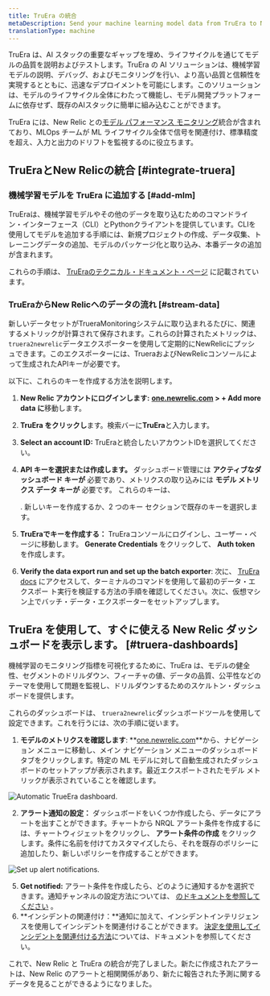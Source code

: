 ```yaml
---
title: TruEra の統合
metaDescription: Send your machine learning model data from TruEra to New Relic to understand your model's performance.
translationType: machine
---
```




TruEra は、AI スタックの重要なギャップを埋め、ライフサイクルを通じてモデルの品質を説明およびテストします。TruEra の AI ソリューションは、機械学習モデルの説明、デバッグ、およびモニタリングを行い、より高い品質と信頼性を実現するとともに、迅速なデプロイメントを可能にします。このソリューションは、モデルのライフサイクル全体にわたって機能し、モデル開発プラットフォームに依存せず、既存のAIスタックに簡単に組み込むことができます。

TruEra には、New Relic との[モデル パフォーマンス モニタリング](/docs/alerts-applied-intelligence/mlops/get-started/intro-mlops/)統合が含まれており、MLOps チームが ML ライフサイクル全体で信号を関連付け、標準精度を超え、入力と出力のドリフトを監視するのに役立ちます。

## TruEraとNew Relicの統合 [#integrate-truera]

### 機械学習モデルを TruEra に追加する [#add-mlm]

TruEraは、機械学習モデルやその他のデータを取り込むためのコマンドライン・インターフェース（CLI）とPythonクライアントを提供しています。CLIを使用してモデルを追加する手順には、新規プロジェクトの作成、データ収集、トレーニングデータの追加、モデルのパッケージ化と取り込み、本番データの追加が含まれます。

これらの手順は、 [TruEraのテクニカル・ドキュメント・ページ](https://truera.com/newrelicintegration/) に記載されています。

### TruEraからNew Relicへのデータの流れ [#stream-data]

新しいデータセットがTrueraMonitoringシステムに取り込まれるたびに、関連するメトリックが計算されて保存されます。これらの計算されたメトリックは、 `truera2newrelic`データエクスポーターを使用して定期的にNewRelicにプッシュできます。このエクスポーターには、TrueraおよびNewRelicコンソールによって生成されたAPIキーが必要です。

以下に、これらのキーを作成する方法を説明します。

1. **New Relic アカウントにログインします:** **[one.newrelic.com](https://one.newrelic.com/all-capabilities) > + Add more data に**移動します。

2. **TruEra をクリックし**ます。検索バーに**TruEra**と入力します。

3. **Select an account ID:** TruEraと統合したいアカウントIDを選択してください。

4. **API キーを選択または作成します。** ダッシュボード管理には **アクティブなダッシュボード キーが** 必要であり、メトリクスの取り込みには **モデル メトリクス データ キーが** 必要です。 これらのキーは、

   <InlinePopover type="licenseKey"/>

   . 新しいキーを作成するか、2 つのキー セクションで既存のキーを選択します。

5. **TruEraでキーを作成する：** TruEraコンソールにログインし、ユーザー・ページに移動します。 **Generate Credentials** をクリックして、 **Auth token** を作成します。

6. **Verify the data export run and set up the batch exporter**: 次に、 [TruEra docs](https://truera.com/newrelicintegration/) にアクセスして、ターミナルのコマンドを使用して最初のデータ・エクスポー ト実行を検証する方法の手順を確認してください。次に、仮想マシン上でバッチ・データ・エクスポーターをセットアップします。

<InstallFeedback/>

## TruEra を使用して、すぐに使える New Relic ダッシュボードを表示します。 [#truera-dashboards]

機械学習のモニタリング指標を可視化するために、TruEra は、モデルの健全性、セグメントのドリルダウン、フィーチャの値、データの品質、公平性などのテーマを使用して問題を監視し、ドリルダウンするためのスケルトン・ダッシュボードを提供します。

これらのダッシュボードは、 `truera2newrelic`ダッシュボードツールを使用して設定できます。これを行うには、次の手順に従います。

1. **モデルのメトリクスを確認します**: **[one.newrelic.com](https://one.newrelic.com/all-capabilities)**から、ナビゲーション メニューに移動し、メイン ナビゲーション メニューのダッシュボード タブをクリックします。特定の ML モデルに対して自動生成されたダッシュボードのセットアップが表示されます。最近エクスポートされたモデル メトリックが表示されていることを確認します。

<img
  title="Automatic TrueEra dashboard"
  alt="Automatic TrueEra dashboard."
  src={modelperformancemonitoringTruEraDashboard}
/>

2. **アラート通知の設定：** ダッシュボードをいくつか作成したら、データにアラートを出すことができます。チャートから NRQL アラート条件を作成するには、チャートウィジェットをクリックし、 **アラート条件の作成** をクリックします。条件に名前を付けてカスタマイズしたら、それを既存のポリシーに追加したり、新しいポリシーを作成することができます。

<img
  title="Set up alert notifications"
  alt="Set up alert notifications."
  src={modelperformancemonitoringTruEraAlerts}
/>

5. **Get notified:** アラート条件を作成したら、どのように通知するかを選択できます。通知チャンネルの設定方法については、 [のドキュメントを参照してください](/docs/alerts-applied-intelligence/new-relic-alerts/alert-notifications/notification-channels-control-where-send-alerts/) 。
6. **インシデントの関連付け：**通知に加えて、インシデントインテリジェンスを使用してインシデントを関連付けることができます。 [決定を使用してインシデントを関連付ける方法](/docs/alerts-applied-intelligence/applied-intelligence/incident-intelligence/change-applied-intelligence-correlation-logic-decisions/)については、ドキュメントを参照してください。

これで、New Relic と TruEra の統合が完了しました。新たに作成されたアラートは、New Relic のアラートと相関関係があり、新たに報告された予測に関するデータを見ることができるようになりました。